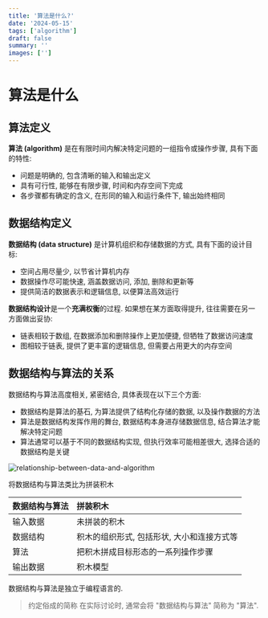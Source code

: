 ```yaml
---
title: '算法是什么?'
date: '2024-05-15'
tags: ['algorithm']
draft: false
summary: ''
images: ['']
---
```


# 算法是什么

## 算法定义

**算法 (algorithm)** 是在有限时间内解决特定问题的一组指令或操作步骤, 具有下面的特性:

- 问题是明确的, 包含清晰的输入和输出定义
- 具有可行性, 能够在有限步骤, 时间和内存空间下完成
- 各步骤都有确定的含义, 在形同的输入和运行条件下, 输出始终相同

## 数据结构定义

**数据结构 (data structure)** 是计算机组织和存储数据的方式, 具有下面的设计目标:

- 空间占用尽量少, 以节省计算机内存
- 数据操作尽可能快速, 涵盖数据访问, 添加, 删除和更新等
- 提供简洁的数据表示和逻辑信息, 以便算法高效运行

**数据结构设计**是一个**充满权衡**的过程. 如果想在某方面取得提升, 往往需要在另一方面做出妥协:

- 链表相较于数组, 在数据添加和删除操作上更加便捷, 但牺牲了数据访问速度
- 图相较于链表, 提供了更丰富的逻辑信息, 但需要占用更大的内存空间

## 数据结构与算法的关系

数据结构与算法高度相关, 紧密结合, 具体表现在以下三个方面:

- 数据结构是算法的基石, 为算法提供了结构化存储的数据, 以及操作数据的方法
- 算法是数据结构发挥作用的舞台, 数据结构本身进存储数据信息, 结合算法才能解决特定问题
- 算法通常可以基于不同的数据结构实现, 但执行效率可能相差很大, 选择合适的数据结构是关键

![relationship-between-data-and-algorithm](https://www.hello-algo.com/chapter_introduction/what_is_dsa.assets/relationship_between_data_structure_and_algorithm.png)

将数据结构与算法类比为拼装积木

| 数据结构与算法 | 拼装积木                                   |
| :------------- | :----------------------------------------- |
| 输入数据       | 未拼装的积木                               |
| 数据结构       | 积木的组织形式, 包括形状, 大小和连接方式等 |
| 算法           | 把积木拼成目标形态的一系列操作步骤         |
| 输出数据       | 积木模型                                   |

数据结构与算法是独立于编程语言的.

> 约定俗成的简称
> 在实际讨论时, 通常会将 "数据结构与算法" 简称为 "算法".
